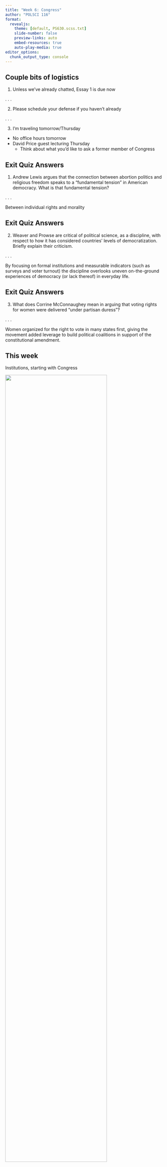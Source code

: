 ```yaml
---
title: "Week 6: Congress"
author: "POLSCI 116"
format: 
  revealjs:
    theme: [default, PS630.scss.txt]
    slide-number: false
    preview-links: auto
    embed-resources: true
    auto-play-media: true
editor_options: 
  chunk_output_type: console
---
```


## Couple bits of logistics

1. Unless we've already chatted, Essay 1 is due now

. . .

2. Please schedule your defense if you haven't already

. . .

3. I'm traveling tomorrow/Thursday

* No office hours tomorrow
* David Price guest lecturing Thursday
    + Think about what you'd like to ask a former member of Congress

## Exit Quiz Answers

1. Andrew Lewis argues that the connection between abortion politics and religious freedom speaks to a "fundamental tension" in American democracy. What is that fundamental tension?

. . .

Between individual rights and morality

## Exit Quiz Answers

2. Weaver and Prowse are critical of political science, as a discipline, with respect to how it has considered countries’ levels of democratization. Briefly explain their criticism.

. . .

By focusing on formal institutions and measurable indicators (such as surveys and voter turnout) the discipline overlooks uneven on-the-ground experiences of democracy (or lack thereof) in everyday life.

## Exit Quiz Answers

3. What does Corrine McConnaughey mean in arguing that voting rights for women were delivered "under partisan duress"?

. . .

Women organized for the right to vote in many states first, giving the movement added leverage to build political coalitions in support of the constitutional amendment.

## This week

Institutions, starting with Congress

![](images/capitol.jpg){width=80% fig-align="center" fig-alt="The Capitol building"}

## Essay prompt

::::{.columns}

::: {.column width="50%"}

![](images/dogefather.png){width=120% fig-alt="Picture of Elon Musk wearing sunglasses and wielding a chainsaw with the caption 'The Dogefather'"}

:::

::: {.column width="50%"}

![](images/spending_24_25.png){fig-align="center" fig-alt="Tracking federal expenditures in real time. Cumulative federal spending for 2024 and 2025. Spending is higher in 2025 than at this time in 2024."}

:::

::::

## Essay prompt{.smaller}

At the beginning of his term, President Trump appointed Elon Musk as a special government employee  who would spearhead the Department of Government Efficiency (DOGE), tasked with modernizing the federal government and cutting wasteful spending. Musk had pledged "at least \$2 trillion" in budget savings. This goal was eventually revised down to \$1 trillion, and then \$150 billion. Within six months, Musk had left the administration with overall federal spending having gone *up*, not down, despite the abrupt (and legally dubious) cancellation of thousands of federal jobs and contracts.

Based on your understanding of the federal government's institutions, identify and explain one reason why DOGE was unable to achieve its spending reduction goals.

* There are many potential reasons to choose from. By asking for one, I am encouraging you to answer with depth rather than breadth. The only requirement is that the reason must be related to institutions.

. . .

On Canvas under Files/Essay Prompts/Essay 2 prompt.docx

# Congress

## Structure of Congress

Some structural features of U.S. Congress:

*   Bicameral
    + 435 House members (plus non-voting representatives from DC/territories); 100 senators
    + House apportioned by population, Senate gets 2 per state
    + Two-year House terms; 6-year Senate terms
    
## Structure of Congress

Some structural features of U.S. Congress:

*   Eligibility:
    + Legal resident of the state
      - In-district residence for House a strong *norm* but not a rule
    + Minimum age: 25 (House), 30 (Senate)
    + U.S. citizen for at least seven (House) or nine (Senate) years
    
## Structure of Congress

Some structural features of U.S. Congress:

*   Elections:
    + Single-member
    + Plurality / first-past-the-post
    + Geographic districts 
      - House districts drawn by state legislatures
      
. . .

Institutional features [structure members' behavior]{.yellow} as representatives.

## Structure of Congress

The House is small.

:::: {.columns}

::: {.column width="50%}

![](images/house_panel_a.png){fig-alt="2014 Population and Lower House Size, Current OECD Countries. Trend line shows cube root of country population. Small countries tend to follow the cube root rule closely. Some countries are above the line (have larger lower houses than the cube root of their population), including France, Italy, the UK, and Germany. The United States is the only large OECD country with a lower chamber smaller than the cube root of its population, and it is significantly smaller (cube root rule would mean roughly 700 seats, actual size is 435)."}

:::

::: {.column width="50%}

![](images/house_panel_b.png){fig-alt="U.S. House Apportionment: 1790-2010. Shows cube root of population and actual House size. Chamber regularly increased in size with the decennial census roughly in line with the cube root rule until 1920, when it stopped growing (and population continued to)."}
:::

::::

## Structure of Congress

:::: {.columns}

::: {.column width="40%}

The House is supposed to be bigger (Federalist 58)

* smaller constituency size
* keep members close to their constituents 

:::


::: {.column width="60%}

![](images/house_constituency_size.png){fig-align="center" fig-alt="House Constituency Size Since 1880. Eligible voters per house district by year. In 1880 members represented roughly 35,000 eligible voters, slowly increasing until 1920 when it doubled (women's suffrage), then steadily increasing until 1980, when it jumped again (18-20 year old suffrage) and continued to increase since. In 2010 members represented roughly 500,000 eligible voters."}

::: {style="font-size: 50%;"}

Data from electproject.org

:::

:::

::::

## Powers of Congress{.smaller}

Powers of U.S. Congress:

*   Make laws
*   Raise and spend money ('power of the purse')
    + Revenue bills originate in House
*   Declare war (formally)
*   Approve treaties (Senate)
*   Establish military/bureaucratic agencies
*   Establish lower courts
*   Print money
*   Regulate interstate commerce
*   Manage the mail
*   Manage intellectual property/patents
*   Set rules for immigration/naturalization

## Powers of Congress

Congress's power of the purse is currently being contested.

![](images/scotus_pocket_recission.png){fig-align="center" fig-alt="Politico headline: Supreme Court clears way for Trump to withhold $4B in foreign aid approved by Congress. The ruling could further muddle negotiations over the impending government shutdown."}

## Powers of Congress

Newly-relevant jargon...

::: {.incremental}

* Impoundment
* Recission
    + Pocket recission
* Shadow docket

:::

## Impoundment is bad.

Impoundment is bad *even if you don't like the spending being withheld*. Why?

. . .

Raises transaction costs:

::: {.incremental}

*   Undermines credibility of government's commitments
*   Undermines congressional negotiations
*   Encourages policy [personalism]{.yellow}

:::

## Impoundment is bad.

![](images/simpson_impoundment.png){fig-align="center" fig-alt="'I don't think the Democrats want to shut down either,' Rep. Mike Simpson (R-Idaho), a senior appropriator, told Bloomberg Government. 'Their concern right now, and it's a legitimate concern, is that, how can we agree to any deal when our OMB director will just impound the funds and say we're not going to spend them there?"}

::: {style="font-size: 50%;"}

"Trump’s Funding Feuds With Congress Add Strain to Shutdown Fight", Bloomberg Government, Septemgber 29, 2025. https://news.bgov.com/bloomberg-government-news/trumps-funding-feuds-with-congress-add-strain-to-shutdown-fight

:::

## Checks of Congress{.smaller}

Some *checks* Congress has on the other branches:

*   Override presidential veto (2/3 majority)
*   Conduct oversight
*   Advice and consent on executive appointments (Senate)
*   Initiate/pass articles of impeachment (House)
*   Hold impeachment trial (Senate)
*   Initiate constitutional amendments
*   Sets size/jurisdiction of SCOTUS

## Vision of Congress

Congress as the "first branch"

::: {.incremental}

*   "refine and enlarge the debate" to balance common good with local interests
*   Senate as the more public-interested, "cooler"/less passionate deliberative body
    + Until 1917, not directly elected
    + Still: larger/more diverse constituencies and less frequent elections
      
:::

## Federalist 57

"The aim of every political constitution is, or ought to be, [first to obtain for rulers men who possess most wisdom]{.yellow} to discern, and most virtue to pursue, the common good of the society; and in the next place, to [take the most effectual precautions for keeping them virtuous]{.yellow} whilst they continue to hold their public trust. The elective mode of obtaining rulers is the characteristic policy of republican government."

. . .

Sounds like Locke.

## Congressional Representation

Different *normative* theories of how representation *should* work:

::: {.incremental}

*   Delegate: [representative should be an agent of the represented]{.fragment}
*   Trustee: [representative should use their best judgment]{.fragment}
*   Gyroscopic: [representative should be in regular consultation with the represented]{.fragment}

:::

## Congressional Representation

Different *types* of representation:

::: {.incremental}

-   Substantive: [policy correspondence]{.fragment}
-   Descriptive: [demographic correspondence]{.fragment}
    + Surrogate: [group interests that span constituencies]{.fragment}

:::

## Guiding Principle of Congress

:::: {.columns}

::: {.column width="60%"}

Mayhew: in expectation, members are "single-minded seekers of reelection"

::: {.fragment}

<br>

What does that mean?

:::

::: {.fragment}
<br>

Pros and cons?

:::

:::

::: {.column width="40%"}

![](images/wexton.jpg){fig-align="center" fig-alt="Figure of Congresswoman Jennifer Wexton"}

:::

::::

## Guiding Principle of Congress

:::: {.columns}

::: {.column width="70%"}

Members boost their re-election chances through:

* Credit-claiming (includes legislative output and casework)
* Position-taking (policy not necessarily tied to output)
* Advertising (public without policy)


:::

::: {.column width="30%"}

![](images/wexton.jpg){fig-align="center" fig-alt="Figure of Congresswoman Jennifer Wexton"}

:::

::::

## Overlapping Constituencies

To whom are members of Congress accountable?

. . . 

Fenno (1978): *concentric circles* of representation

![](images/concentric_circles.png){width=40% fig-align="center" fig-alt="Illustration of concentric circles of representation. Personal circle inside Primary circle inside General circle inside District circle."}

<!--

## Fenno's Paradox

People tend to dislike Congress but like their own member.

:::: {.columns}

::: {.column width="50%}

![](images/enten_congress_1.jpg){width=80% fig-align="center" fig-alt="Plot of approval of own representative and Congress as a whole over time. Approval of own representative is generally near 50% while approval of Congress as a whole is consistently much lower -- generally near 25%."}

:::

::: {.column width="50%}

![](images/enten_congress_2.jpg){width=80% fig-align="center" fig-alt="Plot of percent of Americans who say (their own representative/most member of Congress) deserves re-election over time. Own representative in Congress always sees significantly higher deservingness than most members."}

:::

::::

::: {style="font-size: 50%;"}

Enten, Harry. "Disliking Congress, as a Whole And as Individuals." FiveThirtyEight, July 1 2014. https://fivethirtyeight.com/features/disliking-congress-as-a-whole-and-as-individuals/

:::

## Cheap Talk?

:::: {.columns}

::: {.column width="60%"}

::: {.incremental}

-   Cosponsorship doesn't guarantee a yes vote when it matters
-   No rule against claiming credit for something you voted against

:::

:::

::: {.column width="40%"}

::: {.fragment fragment-index=3}

![](images/tuberville_credit.png){fig-align="center" fig-alt="Tweet from Senator Tommy Tuberville (R-AL): 'Broadband is vital for the success of our rural communities and for our entire economy. Great to see Alabama receive crucial funds to boost ongoing broadband efforts.' Readers added context: 'Important context to know here: while Sen Tuberville is celebrating this grant now, he voted against it when it came up in the Senate, and never expressed support for it, until now.'"}

:::

:::

::::

-->

## How a Bill Becomes a Law

:::: {.columns}

::: {.column width="80%"}

::: {.fragment}

Lots of veto points!

:::

::: {.fragment}

Committees (which ones have jurisdiction, who sits on them) extremely important.

:::

:::

::: {.column width="20%"}

![](images/bill_law.png){fig-alt="Diagram of how a bill becomes a law. Begins with a bill being drafted, then follows dual tracks. In the Senate: introduced and referred to committee(s) -> committee hearings, markup, and reported out -> Senate floor -> conference committee -> Senate floor. In the House: introduced and referred to committee(s) -> House committee hearings, markup, reported out -> Rules Committee -> House floor -> conference committee -> House floor. If conference committee version passes both chambers, goes to president for signature or veto."}
:::

::::

## Types of Legislation

::: {.incremental}

*   [Bill]{.yellow}: [becomes law if passed by both chambers and signed by president]{.fragment}
    + Tax Cuts and Jobs Act, Inflation Reduction Act, e.g.
*   [Simple resolution]{.yellow}: [symbolic, formal expressions from one chamber, not signed by president]{.fragment}
    + Congratulating the Super Bowl winner
    + Concurrent resolution if from both chambers
*   [Joint resolution]{.yellow}: [like a bill, unless it's a constitutional amendment]{.fragment}

:::

## Orthodox Lawmaking

Proposal → presiding officer → Committee\*^ → Subcommittee\*^ → Committee → Rules Committee\*^ (if House) → Chamber floor\*^ → other chamber floor\*^ → Conference Committee\*^ → Final Passage^ → President^

::: {.fragment fragment-index=2}

if veto...

New floor votes^ (need 2/3 majority to pass)

:::

\* Bill can be amended

^ Bill can die

## Unorthodox Lawmaking

Members can navigate gridlock via "unorthodox" procedures you didn't learn about in eighth grade civics.

. . .

Multiple pathways for a given piece of legislation to become law. [Rules and procedure matter!]{.fragment}

. . .

*   Major bills may bypass committee system via [discharge petition]{.yellow} (rare) or [special rules]{.yellow} (common, in House)
    + Special rules for Patriot Act, Affordable Care Act, e.g.

. . .

Special rules may require revising policy to fit procedure (ACA individual mandate, e.g.).

## Broad Strokes Goals

The rules, organization, and norms in Congress are all generally geared toward some high-level functions

*   Acquiring information (committees, e.g.)
*   Coordinating action (delegating authority to party leaders, e.g.)
*   Resolving conflict (remarks submitted in advance, e.g.)

. . .

Lots of veto points by design, heavy status quo bias

## Leadership Roles in Congress{.smaller}

:::: {.columns}

::: {.column width="50%"}

House:

-   Speaker
-   Majority/minority leader
-   Majority/minority whip
-   Conference/caucus chair
-   Policy committee chair (Republican)
-   Assistant leader (Democratic)
-   Committee chair/ranking member
-   Campaign committee chair

:::

::: {.column width="50%"}

Senate:

-   Vice President/President Pro-Tempore
-   Majority/minority leader
-   Majority/minority whip
-   Conference secretary/chair
-   Policy committee chair
-   Committee chair/ranking member
-   Campaign committee chair

:::

::::

<!--

## Rules about Rules

House elects its Speaker, who needs a [procedural majority]{.yellow} in order for the House to conduct business.


## Rules about Rules

2023: Republicans win House, but Freedom Caucus withholds support for McCarthy as Speaker until (on the 15th ballot)...

:::{.incremental}

*   FC members on Rules Committee
*   Single member can file "motion to vacate" the Speaker's office
*   New rules making it more difficult to pass tax or spending increases
*   Vote on congressional term limits

:::

-->

## House and Senate rules

Chambers set their own rules at the beginning of the session. Some key differences:

::: {.incremental}

*   Path to the floor
    + Rules Committee in the House
*   Debate and amendment process
    + Filibuster in the Senate
    + Open, modified-open, structured, and closed rules in the House
      - Who can offer amendments when?

:::

## The House Rules Committee

Why is the Rules Committee so powerful?

. . .

:::: {.columns}

::: {.column width="60%"}

(When and under what procedures) will the bill be considered by the full chamber?

:::

::: {.column width="40%"}

![](images/agenda_control.png){width=70% fig-align="center" fig-alt="Giant vs. man meme. Giant is agenda control, man is popular policy."}

:::

::::

## Procedure is Power

"Most of the time when you lose in a democracy, you don't actually lose a vote." - Glassman

![](images/dingell_quote.png){fig-alt="When a committee colleague once taunted him that he didn't have the votes to stop from being reported a bill Dingell opposed, he responded 'Yeah, but I've got the gavel,' with which he banged the meeting to adjournement, sending the bill into legislative oblivion for the remainder of that Congress."}

::: {style="font-size: 50%;"}

Wolfensberger, Don. "Long-Serving Dingell Is a Master of House Traditions." Roll Call, June 11 2013. https://rollcall.com/2013/06/11/long-serving-dingell-is-a-master-of-house-traditions-wolfensberger/

:::

. . .

<br>

(This is what getting [rolled procedurally]{.yellow} looks like.)

## When Rules Matter (Always)

Congressional Budget Act of 1974:

::: {.incremental}

*   Background: Nixon attempting impoundment
*   Bill systematizes budgetary and spending processes
*   Established
    + Congressional Budget Office
    + House and Senate Budget Committees
    + Formalized budget process and timeline
      - Including budget "reconciliation"

:::

## When Rules Matter (Always)

Byrd Rule for reconciliation (and avoiding filibuster)

:::: {.columns}

::: {.column width="60%"}

::: {.incremental}

*   Determines whether item is/isn't "extraneous" to budget
*   Interpreted by Senate parliamentarian [(who?)]{.fragment}
*   Re-upping the Byrd Rule is a *norm*: Senate could change it, chooses not to

:::

:::

::: {.column width="40%"}

![](images/byrd.jpg){fig-alt="Picture of former Senator Robert Byrd"}

:::
::::

## When Norms Matter (Always)

Once again, you can't write everything down.

. . .

Senate "folkways" and norms of collegiality

* Many norms concern minority's (in some cases single member's) ability to slow/block majority
* Polarization strains these norms

## Committee Structure{.smaller}

:::: {.columns}

::: {.column width="40%"}

The chambers organize themselves:

-   Standing committees
-   Select/special committees
-   Joint committees
-   Conference committees

:::

::: {.column width="60%"}

![](images/house_committees.png){fig-alt="House committees: Agriculture, Appropriations, Armed Services, Budget, Education and the Workforce, Energy and Commerce, Ethics, Financial Services, Foreign Affairs, Homeland Security, House Administration, Judiciary, Natural Resources, Oversight and Accountability, Rules, Science, Space, and Technology, Small Business, Transportation and Infrastructure, Veterans' Affairs, Ways and Means, Permanent Select Committee on Intelligence, Select Committee on the Strategic Competition Between the United States and the Chinese Communist Party, Joint Economic Committee, Joint Committee on the Library, Joint Committee on Printing, Joint Committee on Taxation"}

:::

::::

. . .

Each committee further divided into subcommittees, etc.

## House Committee Assignments

Seats on committees allocated by the majority party in consultation with the minority.^[ Except Ethics committee, which is always split 5/5]

. . .

Parties then select members to fill allotted seats based on their own rules/procedures.

. . .

Lists approved by full chamber.

## Theories of Committees

Why does Congress organize itself into committees?

::: {.incremental}

*   Distributive theory: [good for members]{.fragment}
    + Opportunities for specialized credit-claiming and position-taking
    + Lever of power for party leadership
*   Informational theory: [good for chamber]{.fragment}
    + Committees develop expertise relative to chamber

:::

## Members on Committees

![Valerie Foushee (NC-4)](images/foushee_committees.png){fig-alt="Committees page on Rep. Valerie Foushee's website (NC-4): House Committee on Transportation and Infrastructure (Subcommittees on Railroads, Pipelines, and Hazardous materials -- Vice Ranking Member; and Aviation), House Committee on Science, Space, and Technology (Subcommittees on Space and Aeronautics -- Ranking Member; and Energy)"}

<!--

## Importance of Committee Assignments

:::: {.columns}

::: {.column width="60%"}

::: {.incremental}

-   Committees develop expertise relative to chamber
-   Opportunities for specialized credit-claiming and position-taking
-   Lever of power for party leadership

:::
:::

::: {.column width="40%"}

![](images/porter_whiteboard.png)

:::

::::

## Congressional Staff

::: {.incremental}

*   Committee staff
    + Informational capacity
*   Member staff
    + At individual members' discretion (they each get a budget, can choose how to allocate)

:::

-->

## Gridlock and Polarization

What do we mean when we say congressional "ideology"? [Pros and cons of this measurement approach?]{.fragment}

![](images/dwnom_118.png){fig-alt="Plot of DW-NOMINATE first and second dimension (latent dimensions of congressional voting behavior) for the 118th Congress, depicting partisan polarization on the first dimension"}

::: {style="font-size: 50%;"}

Source: voteview.com

:::

## Gridlock and Polarization

Polarization is relative. ["Textbook" Congress in 60s-70s had abnormally *low* polarization. Why?]{.fragment}

![](images/congress_overtime.png){fig-alt="Party median DW-NOMINATE scores over time, depicting recent polarizaiton between median Democrat and median Republican"}

::: {style="font-size: 50%;"}

Source: voteview.com

:::

## Theories of Congressional Polarization

Less evidence:

:::{.incremental}

-   social capital
-   gerrymandering
-   money in politics (general)

:::

## Theories of Congressional Polarization

Mixed evidence:

:::{.incremental}

-   economic inequality
-   money in politics (specific: dark money, small donors)
-   weakening of formal parties
-   changes in media environment

:::

## Theories of Congressional Polarization

More evidence:

:::{.incremental}

-   sorting
-   nationalization
-   competition

:::

## Example: Madison Cawthorn

:::: {.columns}

::: {.column width="60%"}

"I have built my staff around comms rather than legislation."

::: {.fragment}

1st term, minority party, anticipation of competitive midterm...rational?

:::

:::

::: {.column width="40%"}

![](images/cawthorn.jpg){fig-alt="Official photo of former Congressman Madison Cawthorn."}

:::

::::

<!--

## Bringing it together

How does single-minded seeking of re-election translate to congressional voting behavior?

. . .

Members of Congress do what they want.

## Pivotal Players

. . .

:::: {.columns}

::: {.column width="70%"}

Players x rules x status quo = nature of policy change

![](images/pivotal_players.png){fig-alt="Figure 2.2: Pivotal legislation if the president is liberal. Depicts a single left/right dimension with the president (p) on the far left, followed from left to right by the veto pivot (v), median voter (m), and filibuster pivot (f). Gridlock interval runs from the veto pivot to the filibuster pivot (policies inside this interval cannot be changed via legislation."}

::: {style="font-size: 50%;"}

Krehbiel, Keith. 1998. *Pivotal Politics: A Theory of U.S. Lawmaking*. University of Chicago Press.

:::

:::

::: {.column width="30%"}

![Joe Manchin, Frequent Pivotal Senator](images/manchin.jpg)

:::
::::

## Let's Try it Out

![](images/pivotal_examples/pivotal_1.png){fig-alt="Where do we expect policy to land? Depicts left-right dimension with, from left to right, president (p), veto pivot (v), median voter (m), filibuster pivot (f), and a status quo policy (q)"}

## Let's Try it Out

![](images/pivotal_examples/pivotal_2.png){fig-alt="Where do we expect policy to land? Depicts left-right dimension with, from left to right, president (p), veto pivot (v), median voter (m), filibuster pivot (f), and a status quo policy (q)"}

## Let's Try it Out

![](images/pivotal_examples/pivotal_3.png){fig-alt="Where do we expect policy to land? Depicts left-right dimension with, from left to right, president (p), veto pivot (v), median voter (m), a status quo policy (q), and the filibuster pivot (f) "}

## Let's Try it Out

![](images/pivotal_examples/pivotal_4.png)

## Let's Try it Out

![](images/pivotal_examples/pivotal_5.png){fig-alt="Where do we expect policy to land? Depicts left-right dimension with, from left to right, president (p), a status quo policy (q), veto pivot (v), median voter (m), and the filibuster pivot (f) "}

## Let's Try it Out

Some implications...

::: {.incremental}

*   Passing legislation is hard
    + Harder as "gridlock interval" increases
    + Harder later in session [(why?)]{.fragment}

:::

-->

## Logrolling and Omnibus Legislation

One way to break gridlock: trade wins via [logrolling]{.yellow}

. . .

<!--
Common example: Farm Bill

::: {.incremental}

-   Agricultural subsidies (Republicans)
-   Food assistance programs (Democrats)

:::

. . .
-->

[Omnibus legislation]{.yellow}: bundling lots of bills (major and minor) together at once

One unorthodox strategy: get your bill attached to a "must-pass" bill (like the National Defense Authorization Act)

## Earmarks{.smaller}

:::: {.columns}

::: {.column width="60%"}

Another way to break gridlock: cut everyone in via "pork"

::: {.incremental}

*   Earmarks involving district-specific appropriations
    + infrastructure, grants, e.g.
    + relatively small \$\$ overall
*   Easy to criticize *other* members' projects as wasteful
*   Norms of *universalism* generate broad buy-in (very Madisonian)

:::

:::

::: {.column width="40%"}

![](images/flake_mccaskill_pork.jpg){fig-alt="Former Senators Jeff Flake (R-AZ) and Claire McCaskill (D-MO) attend an anti-pork event together"}

:::

::::

<!--
## If time...

Thoughts on David Price?

*   Delegate vs. trustee model of representation
*   Levels of congressional representation
    + Chamber
    + Group
    + District
    + Individual

## Varying Incentives

Members of Congress will tailor their "home style" based on their incentives.

. . .

More competitive election, less emphasis on contentious national issues.


![](images/grimmer_2013.png){fig-align="center"}

::: {style="font-size: 50%;"}

Grimmer, Justin. 2013. "Appropriators not Position Takers: The Distorting Effects of Electoral Incentives on Congressional Representation." *American Journal of Political Science* 57(3): 624-642.

:::


## Incumbency{.smaller}

Incumbents play re-election on easy mode. What are some of their advantages?

:::{.incremental}

*   Increased name recognition
    + Actions inherently newsworthy
*   Pragmatists donate to winners
*   Credit to claim
*   Constituent service
*   Professionalized campaigning
*   Redistricting
*   "Franking" privilege

:::

## Incumbency

When incumbents run for re-election, they tend to win.

:::: {.columns}

::: {.column width="50%"}

![](images/reelection_rate_house.png){fig-alt="U.S. House Reelection Rates, 1964-2022. Rates are always above 80%, typically in the 90s, and was 94.5% in 2022."}

:::

::: {.column width="50%"}

![](images/reelection_rate_senate.png)fig-alt="U.S. Senate Reelection Rates, 1964-2022. Rates are typically above 80% (especially since 1980), and the rate was 100% in 2022."}

:::

::::

. . .

Members likely to lose often retire first.

## Wither Incumbency?{.smaller}

:::: {.columns}

::: {.column width="40%"}

But the advantage *attributable to incumbency* is shrinking. Why?

:::{.incremental}

*   Partisanship stronger
    + Out-partisans less willing to give credit
    + "Safe" seats vulnerable in primaries
    + Incumbents better sorted by party

:::

:::

::: {.column width="60%"}

![](images/incumbency_advantage.png){fig-alt="Figure 3: Incumbency advantage in US house and state house elections. The estimated incumbency advantage in US house and state house reflects OLS estimates of the partial correlation between incumbency and re-election rate. Shows a decline from 2000, when the advantage was 9% for US House and 5% for state house, to 2022 when the advantages were both slightly less than 2%."}

::: {style="font-size: 50%;"}

Rogers, Steven. 2023. "The Vanishing Incumbency Advantage in State House Elections." *The Forum* 21(1)

:::

:::

::::

## Inputs to Congressional Behavior

::: {.incremental}

*   Parties[?]{.fragment}
*   Interest groups[?]{.fragment}
*   Public opinion[?]{.fragment}

:::

## Demographics of Congress

Current (118th) Congress: more diverse than ever, but that's a low bar to clear

:::: {.columns}

::: {.column width="60%"}

![](images/pew_congress_race.png){width=60% fig-align="center" fig-alt="Pew: Racial and ethnic diversity continues to grow in Congress. Shows steady increase in number of Black, Hispanic, Asian American, and American Indian/Alaska Native members of US House."}

:::

::: {.column width="40%"}

![](images/pew_congress_gender.png){width=55% fig-align="center" fig-alt="Pew: Women nmake up more than a quarter of 118th U.S. Congress' membership. Depicts increase in number of women in the House and Senate, with 128 women in the 118th House (29%) and 25 women in the 118th Senate (25%). Depicts majority of women in both chambers as Democrats."}

:::
::::

## Demographics of Congress

Current (118th) Congress: more diverse than ever, but that's a low bar to clear

:::: {.columns}

::: {.column width="40%"}

![](images/pew_congress_age.png){width-70% fig-align="center" fig-alt="Pew: Younger generations make up growing share of Congress, especially in the House. The 115th House was 10% Silent generation, 62% Boomers, 27% Gen X, and 1% Millennial. In the 118th those splits are 5%, 45%, 38%, 12%, and 0.2% Gen Z. For the Senate, those splits have gone from 19% Silent/65% Boomer/16% Gen X in the 115th Congress to 8%/66%/23%/3% Millennial in the 118th."}
:::

::: {.column width="60%"}

![](images/pew_congress_religion.png){width=70% fig-align="center" fig-alt="Pew: Changes in the religious makeup of Congress (1961-2023). In the 87th Congress (1961-192), 398 members were Protestant and 100 were Catholic (of 532 members total). In the 118th Congress (2023-2024), those numbers were 303 and 148 (of 534), respectively. Number of Jewish members has increased from 12 to 33; number of members identifying with other faiths (including atheist/agnostic) has gone from 10 to 13)."}
:::

::::


## Congressional Representation

Congressional representation takes place on multiple *levels*:

::: {.incremental}

*   Chamber: [partisan balance]{.fragment}
*   District: [geographic area, "communities of interest"]{.fragment}
*   Group: [organized interest/demographic groups]{.fragment}
*   Individual: [dyadic relationship between citizen and representative]{.fragment}

:::

## Congressional Representation: Valerie Foushee (D-NC)

:::: {.columns}

::: {.column width=60%}

::: {.incremental}

![](images/nc4.png){fig-alt="Boundaries of North Carolina's fourth congressional district overlaid on a map of the northern region of the state. District includes Durham and extends north to the state line and east toward (but not reaching) Greensboro."}
:::

:::

::: {.column width=40%}
![](images/nc4_demos.png){fig-alt="Characteristics of NC-4: Representative Valerie Foushee (D-Hillsborough), 75% urban/25% rural, Population (2021) 750,874, median household income $66,293, Ethnicity 52.6% White/27.4% Black/13.3% Hispanic/5.4% Asian/2.3% Native American/0.1% Pacific Islander/0.1% Other, Cook PVI D+16, Created 1789"}
:::

::::

## Duke University as Community of Interest

:::: {.columns}

::: {.column width="60%"}

What are some of Duke's interests?

:::{.incremental}

*   Housing policy
*   Transportation policy
*   Infrastructure spending
*   Research funding
*   Economic development in Durham

:::

:::

::: {.column width="40%"}

![](images/duke_govrelations.png){fig-alt="Office of Government Relations: The Office of Government Relations represents the interests of the University's faculty, students and staff on matters of legislation and regulations before the federal government in Washington, D.C. By drawing upon the wealth of expertise and resources within the Duke community, we seek to inform and impact the conversation within the Washington, D.C. community. The diversity of the issues affecting the University is as diverse as our community and academic endeavors. The Office of Government Relations tracks legislation regarding issues as wide-ranging as federal student aid programs; funding for scientific research; immigration policies; and technology transfer and intellectual property law. The staff serves as a resource to both the communities on campus and in Washington, D.C. Should you require any assistance or have any questions, please do not hesitate to contact our office."}

::: {style="font-size: 40%;"}

https://governmentrelations.duke.edu/

:::

:::

::::

-->

## Redistricting

Or, gerrymandering. [Why "gerrymandering"?]{.fragment}

. . .

![](images/og_gerrymander.jpeg){fig-alt="Cartoon lampooning 'The Gerry-mander', depicting Eldridge Gerry's district as a salamander-like monster."}

## Redistricting

The authority to draw district lines is formally left to the states. 

. . .

For most states, state legislatures draw the lines (but may delegate)

* *typically* once every ten years, after the census

## Redistricting

:::: {.columns}

::: {.column width="60%"}

Rules (everyone):

::: {.incremental}

-   Equal population
-   Voting Rights Act: no diluting minority representation

:::

::: {.fragment}

Rules (some/most states)

::: {.incremental}

-   Compactness
-   Contiguity
-   Communities of interest

:::

:::

:::

::: {.column width="40%"}

::: {.fragment}

Norms:

::: {.incremental}

-   Incumbent protection (or lack thereof)
-   Partisan fairness (or lack thereof)

:::

:::

:::

::::

## "Cracking" and "Packing"

![](images/cracking_packing.png){fig-alt="Illustration of 'cracking and packing' gerrymandering strategies. In theory, a constituency with equal numbers of green and purple dots can be apportioned such that there are green majorities in five districts by 'packing' a concentrated set of purple dots into a single district where it is the overwhelming majority (wasting a lot of their votes). Or the same constituency can be rearranged to have four purple majority districts and only two green majority districts by 'cracking' that same concentration of purple dots to distribute them across all of the districts. This is then shown in practice in North Carolina (using a previous district map), where some cities are 'cracked' to dilute Democratic votes (Asheville, Greensboro, Greenville) while others are 'packed' to waste Democratic votes (Charlotte, Raleigh)."}

::: {style="font-size: 50%;"}

Princeton Gerrymandering Project

:::

## Common Gerrymanders

:::: {.columns}

::: {.column width="60%"}

Partisan:

![](images/ohio_9th.png){fig-alt="Illustration of a partisan gerrymander, where a new district (the 9th, running along Lake Erie/the northern border of the state from Toledo to Cleveland) was drawn out of three existing Democratic-held districts (the 10th, 13th, and 9th)."}

::: {style="font-size: 50%;"}

Smith, Jamil. "Ohio gerrymandering costs Congress a liberal." NBC News, March 7, 2012.

:::

:::

::: {.column width="40%"}

Racial:

![](images/il4_gerrymander.png){fig-alt="Chicago's 4th district, which connects two Latino neighborhoods in different parts of the city to create a majority-minority district. It is nicknamed the 'earmuffs' district because on the map it looks like the city is wearing earmuffs, rotated at 90 degrees."}

::: {style="font-size: 50%;"}

Scales, Liliana. "Why Chicago’s 4th Congressional District — those 'earmuffs' — are about fairness and not gerrymandering." Chicago Sun-Times, March 11, 2020.

:::

:::

::::

<!--

## Gerrymandering Metrics

There are a *ton* of metrics out there. Here are a few:

:::: {.columns}

::: {.column width="60%"}

::: {.incremental}

-   Seats-votes curve: [rate of seat change as votes change]{.fragment}
-   Responsiveness: [slope of seats-votes curve at map-wide vote share]{.fragment}
-   Bias: [difference in outcomes at 50/50 vote share]{.fragment}
-   Efficiency gap: [difference in "wasted" votes for each party?]{.fragment}

:::

:::

::: {.column width="40%"}

::: {.fragment fragment-index=2}

![](images/seats_votes.jpg)

::: {style="font-size: 50%;"}

Ansolabehere, Stephen, and William Leblanc. 2008. "A spatial model of the relationship between seats and votes." *Mathematical and Computer Modelling* 48(9-10): 1409-1420.

:::

:::

:::

::::

-->

## Redistricting Tradeoffs

"Unintentional" gerrymandering as a function of geography. [If one party's voters are more spread out than the other's, neutral lines will produce unequal outcomes.]{.fragment}

. . .

Aggressive redistricting can backfire...why? [Maps decay; uniform swing can create a wave.]{.fragment}

. . .

Competitive districts "waste" votes...Thoughts on why? [["Leapfrog" representation.]{.yellow}]{.fragment}

. . .

-   What is the value of competitive *districts* vs. a competitive *chamber*?

## Exit Quiz

1.	For Mayhew, why is "winning comfortably" more important to a member of Congress than merely winning?

2. Briefly explain what Matt Glassman means by "Most of the time when you lose in a democracy, you don't actually lose a vote"?

3. Per Glassman, what is a *procedural coalition*?
